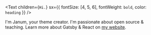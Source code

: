 <Text
  children={`Hi.`}
  sx={{ fontSize: [4, 5, 6], fontWeight: `bold`, color: `heading` }}
/>

I'm Janum, your theme creator. I'm passionate about open source & teaching. Learn more about Gatsby & React on [my website](https://www.lekoarts.de?utm_source=minimal-blog&utm_medium=Starter).
